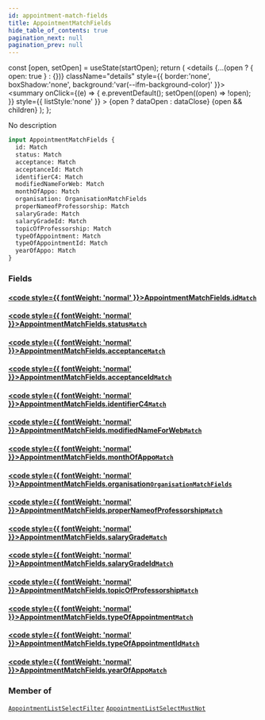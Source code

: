 ```yaml
---
id: appointment-match-fields
title: AppointmentMatchFields
hide_table_of_contents: true
pagination_next: null
pagination_prev: null
---
```







  const [open, setOpen] = useState(startOpen);
  return (
    <details {...(open ? { open: true } : {})} className="details" style={{ border:'none', boxShadow:'none', background:'var(--ifm-background-color)' }}>
      <summary
        onClick={(e) => {
          e.preventDefault();
          setOpen((open) => !open);
        }}
        style={{ listStyle:'none' }}
      >
      {open ? dataOpen : dataClose}
      </summary>
      {open && children}
    </details>
  );
};




No description


```graphql
input AppointmentMatchFields {
  id: Match
  status: Match
  acceptance: Match
  acceptanceId: Match
  identifierC4: Match
  modifiedNameForWeb: Match
  monthOfAppo: Match
  organisation: OrganisationMatchFields
  properNameofProfessorship: Match
  salaryGrade: Match
  salaryGradeId: Match
  topicOfProfessorship: Match
  typeOfAppointment: Match
  typeOfAppointmentId: Match
  yearOfAppo: Match
}
```




### Fields

#### [<code style={{ fontWeight: 'normal' }}>AppointmentMatchFields.<b>id</b></code>](#)<Bullet />[`Match`](/cris/inputs/match) <Badge class="secondary" text="input"/>
> 
> 

#### [<code style={{ fontWeight: 'normal' }}>AppointmentMatchFields.<b>status</b></code>](#)<Bullet />[`Match`](/cris/inputs/match) <Badge class="secondary" text="input"/>
> 
> 

#### [<code style={{ fontWeight: 'normal' }}>AppointmentMatchFields.<b>acceptance</b></code>](#)<Bullet />[`Match`](/cris/inputs/match) <Badge class="secondary" text="input"/>
> 
> 

#### [<code style={{ fontWeight: 'normal' }}>AppointmentMatchFields.<b>acceptanceId</b></code>](#)<Bullet />[`Match`](/cris/inputs/match) <Badge class="secondary" text="input"/>
> 
> 

#### [<code style={{ fontWeight: 'normal' }}>AppointmentMatchFields.<b>identifierC4</b></code>](#)<Bullet />[`Match`](/cris/inputs/match) <Badge class="secondary" text="input"/>
> 
> 

#### [<code style={{ fontWeight: 'normal' }}>AppointmentMatchFields.<b>modifiedNameForWeb</b></code>](#)<Bullet />[`Match`](/cris/inputs/match) <Badge class="secondary" text="input"/>
> 
> 

#### [<code style={{ fontWeight: 'normal' }}>AppointmentMatchFields.<b>monthOfAppo</b></code>](#)<Bullet />[`Match`](/cris/inputs/match) <Badge class="secondary" text="input"/>
> 
> 

#### [<code style={{ fontWeight: 'normal' }}>AppointmentMatchFields.<b>organisation</b></code>](#)<Bullet />[`OrganisationMatchFields`](/cris/inputs/organisation-match-fields) <Badge class="secondary" text="input"/>
> 
> 

#### [<code style={{ fontWeight: 'normal' }}>AppointmentMatchFields.<b>properNameofProfessorship</b></code>](#)<Bullet />[`Match`](/cris/inputs/match) <Badge class="secondary" text="input"/>
> 
> 

#### [<code style={{ fontWeight: 'normal' }}>AppointmentMatchFields.<b>salaryGrade</b></code>](#)<Bullet />[`Match`](/cris/inputs/match) <Badge class="secondary" text="input"/>
> 
> 

#### [<code style={{ fontWeight: 'normal' }}>AppointmentMatchFields.<b>salaryGradeId</b></code>](#)<Bullet />[`Match`](/cris/inputs/match) <Badge class="secondary" text="input"/>
> 
> 

#### [<code style={{ fontWeight: 'normal' }}>AppointmentMatchFields.<b>topicOfProfessorship</b></code>](#)<Bullet />[`Match`](/cris/inputs/match) <Badge class="secondary" text="input"/>
> 
> 

#### [<code style={{ fontWeight: 'normal' }}>AppointmentMatchFields.<b>typeOfAppointment</b></code>](#)<Bullet />[`Match`](/cris/inputs/match) <Badge class="secondary" text="input"/>
> 
> 

#### [<code style={{ fontWeight: 'normal' }}>AppointmentMatchFields.<b>typeOfAppointmentId</b></code>](#)<Bullet />[`Match`](/cris/inputs/match) <Badge class="secondary" text="input"/>
> 
> 

#### [<code style={{ fontWeight: 'normal' }}>AppointmentMatchFields.<b>yearOfAppo</b></code>](#)<Bullet />[`Match`](/cris/inputs/match) <Badge class="secondary" text="input"/>
> 
> 



### Member of

[`AppointmentListSelectFilter`](/cris/inputs/appointment-list-select-filter)  <Badge class="secondary" text="input"/><Bullet />[`AppointmentListSelectMustNot`](/cris/inputs/appointment-list-select-must-not)  <Badge class="secondary" text="input"/>

